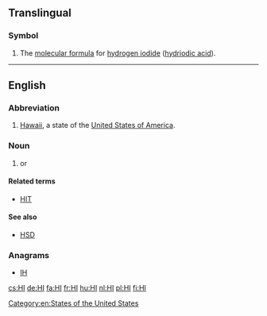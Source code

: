 {{see|Appendix:Variations of "hi"}}

==Translingual==

===Symbol===
{{head|mul|symbol}}

# The [[molecular formula]] for [[hydrogen iodide]] ([[hydriodic acid]]).

----

==English==

===Abbreviation===
{{rfc-header|Abbreviation}}
{{head|en|abbreviation}}

# [[Hawaii]], a state of the [[United States of America]].

===Noun===
{{en-noun|-}}
# {{abbreviation of|lang=en|hyperspectral imaging}} or {{abbreviation of|lang=en|hyper-spectral imaging}}

====Related terms====
* [[HIT]] {{gloss|[[hyperspectral imaging technique]] or [[hyper-spectral imaging technique]]}}

====See also====
* [[HSD]] {{gloss|[[hyper-spectral data]] or [[hyperspectral data]]}}

===Anagrams===
* [[IH#English|IH]]

[[Category:en:States of the United States]]

[[cs:HI]]
[[de:HI]]
[[fa:HI]]
[[fr:HI]]
[[hu:HI]]
[[nl:HI]]
[[pl:HI]]
[[fi:HI]]